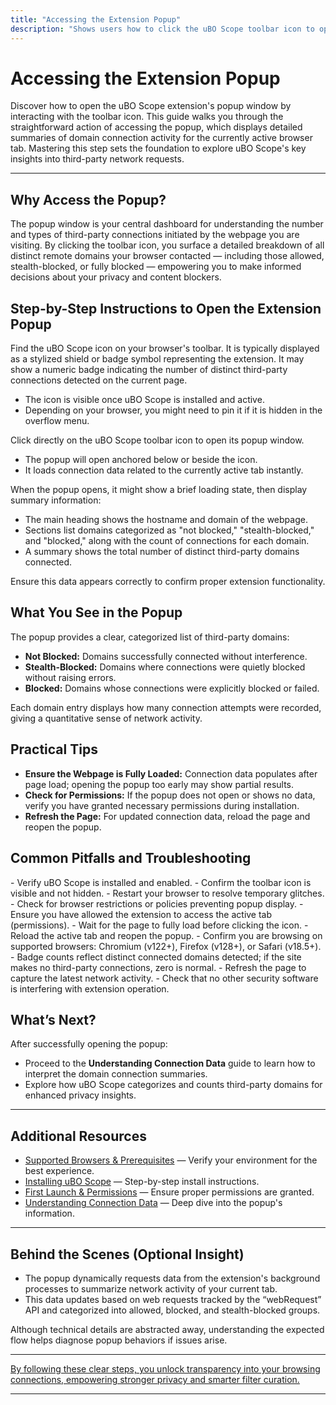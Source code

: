 ```yaml
---
title: "Accessing the Extension Popup"
description: "Shows users how to click the uBO Scope toolbar icon to open its popup window, laying the foundation for exploring domain connection summaries."
---
```


# Accessing the Extension Popup

Discover how to open the uBO Scope extension's popup window by interacting with the toolbar icon. This guide walks you through the straightforward action of accessing the popup, which displays detailed summaries of domain connection activity for the currently active browser tab. Mastering this step sets the foundation to explore uBO Scope's key insights into third-party network requests.

---

## Why Access the Popup?

The popup window is your central dashboard for understanding the number and types of third-party connections initiated by the webpage you are visiting. By clicking the toolbar icon, you surface a detailed breakdown of all distinct remote domains your browser contacted — including those allowed, stealth-blocked, or fully blocked — empowering you to make informed decisions about your privacy and content blockers.


## Step-by-Step Instructions to Open the Extension Popup

<Steps>
<Step title="Locate the uBO Scope Toolbar Icon">
Find the uBO Scope icon on your browser's toolbar. It is typically displayed as a stylized shield or badge symbol representing the extension. It may show a numeric badge indicating the number of distinct third-party connections detected on the current page.

- The icon is visible once uBO Scope is installed and active.
- Depending on your browser, you might need to pin it if it is hidden in the overflow menu.
</Step>

<Step title="Click the uBO Scope Icon">
Click directly on the uBO Scope toolbar icon to open its popup window.

- The popup will open anchored below or beside the icon.
- It loads connection data related to the currently active tab instantly.
</Step>

<Step title="Review Popup Content Loading">
When the popup opens, it might show a brief loading state, then display summary information:

- The main heading shows the hostname and domain of the webpage.
- Sections list domains categorized as "not blocked," "stealth-blocked," and "blocked," along with the count of connections for each domain.
- A summary shows the total number of distinct third-party domains connected.

Ensure this data appears correctly to confirm proper extension functionality.
</Step>
</Steps>

## What You See in the Popup

The popup provides a clear, categorized list of third-party domains:

- **Not Blocked:** Domains successfully connected without interference.
- **Stealth-Blocked:** Domains where connections were quietly blocked without raising errors.
- **Blocked:** Domains whose connections were explicitly blocked or failed.

Each domain entry displays how many connection attempts were recorded, giving a quantitative sense of network activity.


## Practical Tips

- **Ensure the Webpage is Fully Loaded:** Connection data populates after page load; opening the popup too early may show partial results.
- **Check for Permissions:** If the popup does not open or shows no data, verify you have granted necessary permissions during installation.
- **Refresh the Page:** For updated connection data, reload the page and reopen the popup.


## Common Pitfalls and Troubleshooting

<AccordionGroup title="Troubleshooting Popup Access and Data Display">
<Accordion title="Popup Does Not Open When Clicking the Icon">
- Verify uBO Scope is installed and enabled.
- Confirm the toolbar icon is visible and not hidden.
- Restart your browser to resolve temporary glitches.
- Check for browser restrictions or policies preventing popup display.
</Accordion>

<Accordion title="Popup Opens but Shows 'NO DATA' or Empty Lists">
- Ensure you have allowed the extension to access the active tab (permissions).
- Wait for the page to fully load before clicking the icon.
- Reload the active tab and reopen the popup.
- Confirm you are browsing on supported browsers: Chromium (v122+), Firefox (v128+), or Safari (v18.5+).
</Accordion>

<Accordion title="Badge Count Not Updating or Showing Zero">
- Badge counts reflect distinct connected domains detected; if the site makes no third-party connections, zero is normal.
- Refresh the page to capture the latest network activity.
- Check that no other security software is interfering with extension operation.
</Accordion>
</AccordionGroup>

## What’s Next?

After successfully opening the popup:

- Proceed to the **Understanding Connection Data** guide to learn how to interpret the domain connection summaries.
- Explore how uBO Scope categorizes and counts third-party domains for enhanced privacy insights.


---

## Additional Resources

- [Supported Browsers & Prerequisites](/getting-started/setup-installation/supported-browsers-prereqs) — Verify your environment for the best experience.
- [Installing uBO Scope](/getting-started/setup-installation/installation-instructions) — Step-by-step install instructions.
- [First Launch & Permissions](/getting-started/setup-installation/first-launch-setup) — Ensure proper permissions are granted.
- [Understanding Connection Data](/getting-started/usage-validation/understand-popup-data) — Deep dive into the popup's information.



---

## Behind the Scenes (Optional Insight)

- The popup dynamically requests data from the extension's background processes to summarize network activity of your current tab.
- This data updates based on web requests tracked by the “webRequest” API and categorized into allowed, blocked, and stealth-blocked groups.

Although technical details are abstracted away, understanding the expected flow helps diagnose popup behaviors if issues arise.


---

<u>By following these clear steps, you unlock transparency into your browsing connections, empowering stronger privacy and smarter filter curation.</u>


---